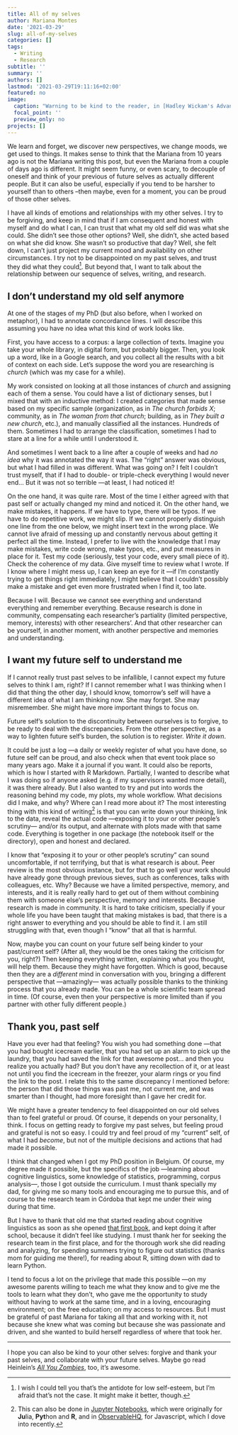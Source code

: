 ```yaml
---
title: All of my selves
author: Mariana Montes
date: '2021-03-29'
slug: all-of-my-selves
categories: []
tags:
  - Writing
  - Research
subtitle: ''
summary: ''
authors: []
lastmod: '2021-03-29T19:11:16+02:00'
featured: no
image:
  caption: "Warning to be kind to the reader, in [Hadley Wickam's Advanced R](https://adv-r.hadley.nz/functionals.html#map)"
  focal_point: ''
  preview_only: no
projects: []
---
```


We learn and forget, we discover new perspectives, we change moods, we get used to things. It makes sense to think that the Mariana from 10 years ago is not the Mariana writing this post, but even the Mariana from a couple of days ago is different. It might seem funny, or even scary, to decouple of oneself and think of your previous of future selves as actually different people. But it can also be useful, especially if you tend to be harsher to yourself than to others --then maybe, even for a moment, you can be proud of those other selves.

I have all kinds of emotions and relationships with my other selves. I try to be forgiving, and keep in mind that if I am consequent and honest with myself and do what I can, I can trust that what my old self did was what she could. She didn't see those other options? Well, she didn't, she acted based on what she did know. She wasn't so productive that day? Well, she felt down, I can't just project my current mood and availability on other circumstances. I try not to be disappointed on my past selves, and trust they did what they could[^self-esteem]. But beyond that, I want to talk about the relationship between our sequence of selves, writing, and research.

[^self-esteem]: I wish I could tell you that's the antidote for low self-esteem, but I'm afraid that's not the case. It might make it better, though.

## I don't understand my old self anymore

At one of the stages of my PhD (but also before, when I worked on metaphor), I had to annotate concordance lines. I will describe this assuming you have no idea what this kind of work looks like.

First, you have access to a corpus: a large collection of texts. Imagine you take your whole library, in digital form, but probably bigger. Then, you look up a word, like in a Google search, and you collect all the results with a bit of context on each side. Let's suppose the word you are researching is *church* (which was my case for a while).

My work consisted on looking at all those instances of *church* and assigning each of them a sense. You could have a list of dictionary senses, but I mixed that with an inductive method: I created categories that made sense based on my specific sample (organization, as in *The church forbids X*; community, as in *The woman from that church*; building, as in *They built a new church*, etc.), and manually classified all the instances. Hundreds of them. Sometimes I had to arrange the classification, sometimes I had to stare at a line for a while until I understood it.

And sometimes I went back to a line after a couple of weeks and had *no idea* why it was annotated the way it was. The "right" answer was obvious, but what I had filled in was different. What was going on? I felt I couldn't trust myself, that if I had to double- or triple-check everything I would never end... But it was not so terrible ---at least, I had noticed it!

On the one hand, it was quite rare. Most of the time I either agreed with that past self or actually changed my mind and noticed it.
On the other hand, we make mistakes, it happens. If we have to type, there will be typos. If we have to do repetitive work, we might slip. If we cannot properly distinguish one line from the one below, we might insert text in the wrong place. We cannot live afraid of messing up and constantly nervous about getting it perfect all the time. Instead, I prefer to live with the knowledge that I may make mistakes, write code wrong, make typos, etc., and put measures in place for it. Test my code (seriously, test your code, every small piece of it). Check the coherence of my data. Give myself time to review what I wrote. If I know where I might mess up, I can keep an eye for it ---if I'm constantly trying to get things right immediately, I might believe that I couldn't possibly make a mistake and get even more frustrated when I find it, too late.

Because I will. Because we cannot see everything and understand everything and remember everything. Because research is done in community, compensating each researcher's partiality (limited perspective, memory, interests) with other researchers'. And that other researcher can be yourself, in another moment, with another perspective and memories and understanding.

## I want my future self to understand me

If I cannot really trust past selves to be infallible, I cannot expect my future selves to think I am, right? If I cannot remember what I was thinking when I did that thing the other day, I should know, tomorrow's self will have a different idea of what I am thinking now. She may forget. She may misremember. She might have more important things to focus on.

Future self's solution to the discontinuity between ourselves is to forgive, to be ready to deal with the discrepancies. From the other perspective, as a way to lighten future self's burden, the solution is to register. *Write it down*.

It could be just a log ---a daily or weekly register of what you have done, so future self can be proud, and also check when that event took place so many years ago. Make it a journal if you want. It could also be reports, which is how I started with R Markdown. Partially, I wanted to describe what I was doing so if anyone asked (e.g. if my supervisors wanted more detail), it was there already. But I also wanted to try and put into words the reasoning behind my code, my plots, my whole workflow. What decisions did I make, and why? Where can I read more about it? The most interesting thing with this kind of writing[^notebooks] is that you can write down your thinking, link to the data, reveal the actual code ---exposing it to your or other people's scrutiny--- and/or its output, and alternate with plots made with that same code. Everything is together in one package (the notebook itself or the directory), open and honest and declared.

[^notebooks]: This can also be done in [Jupyter Notebooks](https://jupyter.org/), which were originally for **Ju**lia, **Pyt**hon and **R**, and in [ObservableHQ](https://observablehq.com), for Javascript, which I dove into recently.

I know that "exposing it to your or other people's scrutiny" can sound uncomfortable, if not terrifying, but that is what research is about. Peer review is the most obvious instance, but for that to go well your work should have already gone through previous sieves, such as conferences, talks with colleagues, etc. Why? Because we have a limited perspective, memory, and interests, and it is really really hard to get out of them without combining them with someone else's perspective, memory and interests. Because research is made in community. It is hard to take criticism, specially if your whole life you have been taught that making mistakes is bad, that there is a right answer to everything and you should be able to find it. I am still struggling with that, even though I "know" that all that is harmful.

Now, maybe you can count on your future self being kinder to your past/current self? (After all, they would be the ones taking the criticism for you, right?) Then keeping everything written, explaining what you thought, will help them. Because they might have forgotten. Which is good, because then they are a *different* mind in conversation with you, bringing a different perspective that ---amazingly--- was actually possible thanks to the thinking process that you already made. You can be a whole scientific team spread in time. (Of course, even then your perspective is more limited than if you partner with other fully different people.)

## Thank you, past self

Have you ever had that feeling? You wish you had something done ---that you had bought icecream earlier, that you had set up an alarm to pick up the laundry, that you had saved the link for that awesome post... and then you realize you actually had? But you don't have any recollection of it, or at least not until you find the icecream in the freezer, your alarm rings or you find the link to the post. I relate this to the same discrepancy I mentioned before: the person that did those things was past me, not current me, and was smarter than I thought, had more foresight than I gave her credit for.

We might have a greater tendency to feel disappointed on our old selves than to feel grateful or proud. Of course, it depends on your personality, I think. I focus on getting ready to forgive my past selves, but feeling proud and grateful is not so easy. I could try and feel proud of my "current" self, of what I had *become*, but not of the multiple decisions and actions that had made it possible.

I think that changed when I got my PhD position in Belgium. Of course, my degree made it possible, but the specifics of the job ---learning about cognitive linguistics, some knowledge of statistics, programming, corpus analysis---, those I got outside the curriculum. I must thank specially my dad, for giving me so many tools and encouraging me to pursue this, and of course to the research team in Córdoba that kept me under their wing during that time.

But I have to thank that old me that started reading about cognitive linguistics as soon as she opened
[that first book](https://www.routledge.com/Cognitive-Linguistics-An-Introduction/Evans-Green/p/book/9780805860146),
and kept doing it after school, because it didn't feel like studying. I must thank her for seeking the research team in the first place, and for the thorough work she did reading and analyzing, for spending summers trying to figure out statistics (thanks mom for guiding me there!), for reading about R, sitting down with dad to learn Python.

I tend to focus a lot on the privilege that made this possible ---on my awesome parents willing to teach me what they know and to give me the tools to learn what they don't, who gave me the opportunity to study without having to work at the same time, and in a loving, encouraging environment; on the free education; on my access to resources. But I must be grateful of past Mariana for taking all that and working with it, not because she knew what was coming but because she was passionate and driven, and she wanted to build herself regardless of where that took her.

---

I hope you can also be kind to your other selves: forgive and thank your past selves, and collaborate with your future selves. Maybe go read Heinlein's [*All You Zombies*](https://gist.github.com/defunkt/759182/ad44c6135d168ae54503a281bb7e1a24c6c2ea0c), too, it's awesome.
